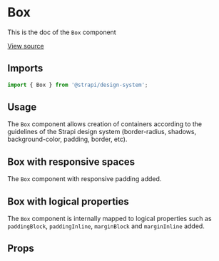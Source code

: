 

<Meta of={BoxStories} />

# Box

This is the doc of the `Box` component

[View source](https://github.com/strapi/design-system/tree/main/packages/design-system/src/Box)

## Imports

```js
import { Box } from '@strapi/design-system';
```

## Usage

The `Box` component allows creation of containers according to the guidelines of the Strapi design system
(border-radius, shadows, background-color, padding, border, etc).

<Canvas of={BoxStories.Base} />

## Box with responsive spaces

The `Box` component with responsive padding added.

<Canvas of={BoxStories.ResponsiveSpaces} />

## Box with logical properties

The `Box` component is internally mapped to logical properties such as `paddingBlock`, `paddingInline`, `marginBlock`
and `marginInline` added.

<Canvas of={BoxStories.LogicalProperties} />

## Props

<ArgsTable of={Box} />
